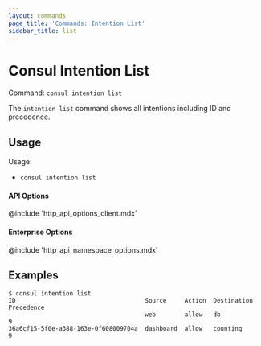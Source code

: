 ```yaml
---
layout: commands
page_title: 'Commands: Intention List'
sidebar_title: list
---
```


# Consul Intention List

Command: `consul intention list`

The `intention list` command shows all intentions including ID and precedence.

## Usage

Usage:

- `consul intention list`

#### API Options

@include 'http_api_options_client.mdx'

#### Enterprise Options

@include 'http_api_namespace_options.mdx'

## Examples

```shell-session
$ consul intention list
ID                                    Source     Action  Destination  Precedence
                                      web        allow   db           9
36a6cf15-5f0e-a388-163e-0f608009704a  dashboard  allow   counting     9
```
